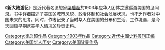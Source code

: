 《'''新大陆游记'''》是近代著名思想家[[梁启超|梁启超]]於1903年应华人团体之邀巡游美国的见闻录。书中详细描述了[[美国|美国]]的城市风貌、政治体制和社会发展状况，也不乏作者对中国未来的思考。同时，作者记录了当时华人在美国的分布和生活、工作境遇，是今天回顾早期旅美华人情况的珍贵史料。

{{Book-stub}}

[[Category:梁启超作品|Category:梁启超作品]]
[[Category:1903年作品|Category:1903年作品]]
[[Category:近代中國史料叢刊正编|Category:近代中國史料叢刊正编]]
[[Category:美国华人历史|Category:美国华人历史]]
[[Category:美国背景作品|Category:美国背景作品]]